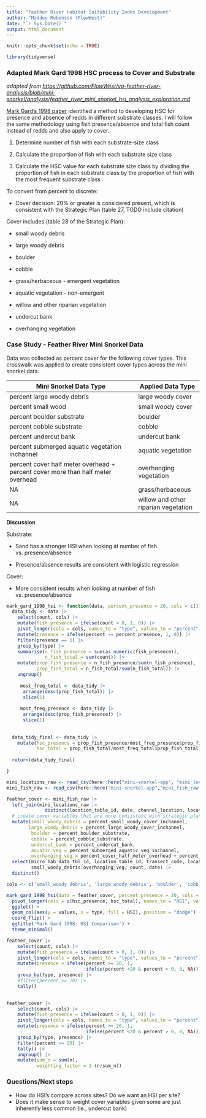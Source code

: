 ```yaml
---
title: "Feather River Habitat Suitability Index Development"
author: "Maddee Rubenson (FlowWest)"
date: "`r Sys.Date()`"
output: html_document
---
```


```r
knitr::opts_chunk$set(echo = TRUE)

library(tidyverse)
```

### Adapted Mark Gard 1998 HSC process to Cover and Substrate

*adapted from <https://github.com/FlowWest/va-feather-river-analysis/blob/mini-snorkel/analysis/feather_river_mini_snorkel_hsi_analysis_exploration.md>*

[Mark Gard’s 1998 paper](https://personales.upv.es/fmcapel/data/Technique%20for%20Adjusting%20Spawning%20Depth%20Habitat%20Utilization%20Curves%20for%20Availability.pdf) identified a method to developing HSC for presence and absence of redds in different substrate classes. I will follow the same methodology using fish presence/absence and total fish count instead of redds and also apply to cover.

1.  Determine number of fish with each substrate-size class

2.  Calculate the proportion of fish with each substrate size class

3.  Calculate the HSC value for each substrate size class by dividing the proportion of fish in each substrate class by the proportion of fish with the most frequent substrate class

To convert from percent to discrete:

-   Cover decision: 20% or greater is considered present, which is consistent with the Strategic Plan (table 27, TODO include citation)

Cover includes (table 28 of the Strategic Plan):

-   small woody debris

-   large woody debris

-   boulder

-   cobble

-   grass/herbaceous - emergent vegetation

-   aquatic vegetation - non-emergent

-   willow and other riparian vegetation

-   undercut bank

-   overhanging vegetation

### Case Study - Feather River Mini Snorkel Data

Data was collected as percent cover for the following cover types. This crosswalk was applied to create consistent cover types across the mini snorkel data.

| Mini Snorkel Data Type                                                          | Applied Data Type                    |
|------------------------------------------------|------------------------|
| percent large woody debris                                                      | large woody cover                    |
| percent small wood                                                              | small woody cover                    |
| percent boulder substrate                                                       | boulder                              |
| percent cobble substrate                                                        | cobble                               |
| percent undercut bank                                                           | undercut bank                        |
| percent submerged aquatic vegetation inchannel                                  | aquatic vegetation                   |
| percent cover half meter overhead + percent cover more than half meter overhead | overhanging vegetation               |
| NA                                                                              | grass/herbaceous                     |
| NA                                                                              | willow and other riparian vegetation |

**Discussion**

Substrate:

-   Sand has a stronger HSI when looking at number of fish vs. presence/absence

-   Presence/absence results are consistent with logistic regression

Cover:

-   More consistent results when looking at number of fish vs. presence/absence

```r

mark_gard_1998_hsi <- function(data, percent_presence = 20, cols = c()) {
  data_tidy <- data |> 
    select(count, cols) |> 
    mutate(fish_presence = ifelse(count > 0, 1, 0)) |> 
    pivot_longer(cols = cols, names_to = "type", values_to = "percent") |> 
    mutate(presence = ifelse(percent >= percent_presence, 1, 0)) |> 
    filter(presence == 1) |> 
    group_by(type) |>
    summarise(n_fish_presence = sum(as.numeric(fish_presence)),
              n_fish_total = sum(count)) |> 
    mutate(prop_fish_presence = n_fish_presence/sum(n_fish_presence),
           prop_fish_total = n_fish_total/sum(n_fish_total)) |> 
    ungroup()
  
     most_freq_total <- data_tidy |> 
      arrange(desc(prop_fish_total)) |> 
      slice(1) 
 
     most_freq_presence <- data_tidy |> 
      arrange(desc(prop_fish_presence)) |> 
      slice(1) 
  
  
  data_tidy_final <- data_tidy |> 
    mutate(hsc_presence = prop_fish_presence/most_freq_presence$prop_fish_presence,
           hsc_total = prop_fish_total/most_freq_total$prop_fish_total)
  
  return(data_tidy_final)

}

```

```r

mini_locations_raw <- read_csv(here::here("mini-snorkel-app", "mini_locations_raw.csv"))
mini_fish_raw <- read_csv(here::here("mini-snorkel-app","mini_fish_raw.csv"))

feather_cover <- mini_fish_raw |> 
  left_join(mini_locations_raw |> 
              distinct(location_table_id, date, channel_location, location)) |> 
  # create cover variables that are more consistent with strategic plan categories
  mutate(small_woody_debris = percent_small_woody_cover_inchannel,
        large_woody_debris = percent_large_woody_cover_inchannel,
         boulder = percent_boulder_substrate,
         cobble = percent_cobble_substrate, 
         undercut_bank = percent_undercut_bank, 
         aquatic_veg = percent_submerged_aquatic_veg_inchannel, 
         overhanging_veg = percent_cover_half_meter_overhead + percent_cover_more_than_half_meter_overhead) |> 
  select(micro_hab_data_tbl_id, location_table_id, transect_code, location,
         small_woody_debris:overhanging_veg, count, date) |>
  distinct() 
```

```r
cols <- c('small_woody_debris', 'large_woody_debris', 'boulder', 'cobble', 'undercut_bank', 'aquatic_veg', 'overhanging_veg')

mark_gard_1998_hsi(data = feather_cover, percent_presence = 20, cols = cols) |> 
  pivot_longer(cols = c(hsc_presence, hsc_total), names_to = "HSI", values_to = "values") |> 
  ggplot() + 
  geom_col(aes(y = values, x = type, fill = HSI), position = "dodge") +
  coord_flip() +
  ggtitle('Mark Gard 1998: HSI Comparison') + 
  theme_minimal()


```

```r

feather_cover |> 
    select(count, cols) |> 
    mutate(fish_presence = ifelse(count > 0, 1, 0)) |> 
    pivot_longer(cols = cols, names_to = "type", values_to = "percent") |> 
    mutate(presence = ifelse(percent >= 20, 1, 
                             ifelse(percent <20 & percent > 0, 0, NA))) |> 
    group_by(type, presence) |> 
    #filter(percent >= 20) |> 
    tally()
    
```

```r

feather_cover |> 
    select(count, cols) |> 
    mutate(fish_presence = ifelse(count > 0, 1, 0)) |> 
    pivot_longer(cols = cols, names_to = "type", values_to = "percent") |> 
    mutate(presence = ifelse(percent >= 20, 1, 
                             ifelse(percent <20 & percent > 0, 0, NA))) |> 
    group_by(type, presence) |> 
    filter(percent >= 20) |> 
    tally() |> 
    ungroup() |> 
    mutate(sum_n = sum(n),
           weighting_factor = 1-(n/sum_n))

```

### Questions/Next steps

-   How do HSI's compare across sites? Do we want an HSI per site?
-   Does it make sense to weight cover variables given some are just inherently less common (ie., undercut bank)
